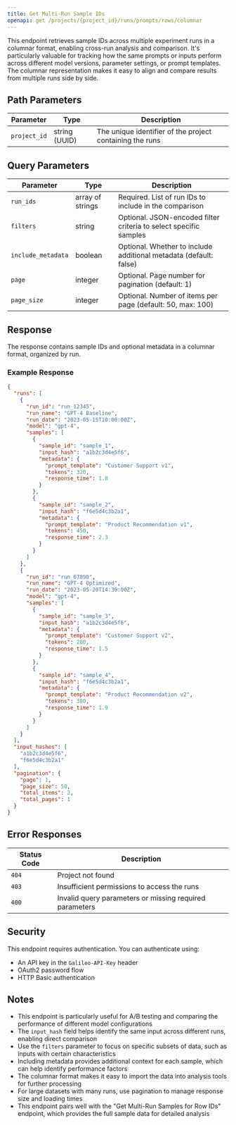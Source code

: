 ```yaml
---
title: Get Multi-Run Sample IDs
openapi: get /projects/{project_id}/runs/prompts/rows/columnar
---
```


This endpoint retrieves sample IDs across multiple experiment runs in a columnar format, enabling cross-run analysis and comparison. It's particularly valuable for tracking how the same prompts or inputs perform across different model versions, parameter settings, or prompt templates. The columnar representation makes it easy to align and compare results from multiple runs side by side.

## Path Parameters

| Parameter | Type | Description |
| --------- | ---- | ----------- |
| `project_id` | string (UUID) | The unique identifier of the project containing the runs |

## Query Parameters

| Parameter | Type | Description |
| --------- | ---- | ----------- |
| `run_ids` | array of strings | Required. List of run IDs to include in the comparison |
| `filters` | string | Optional. JSON-encoded filter criteria to select specific samples |
| `include_metadata` | boolean | Optional. Whether to include additional metadata (default: false) |
| `page` | integer | Optional. Page number for pagination (default: 1) |
| `page_size` | integer | Optional. Number of items per page (default: 50, max: 100) |

## Response

The response contains sample IDs and optional metadata in a columnar format, organized by run.

### Example Response

```json
{
  "runs": [
    {
      "run_id": "run_12345",
      "run_name": "GPT-4 Baseline",
      "run_date": "2023-05-15T10:00:00Z",
      "model": "gpt-4",
      "samples": [
        {
          "sample_id": "sample_1",
          "input_hash": "a1b2c3d4e5f6",
          "metadata": {
            "prompt_template": "Customer Support v1",
            "tokens": 320,
            "response_time": 1.8
          }
        },
        {
          "sample_id": "sample_2",
          "input_hash": "f6e5d4c3b2a1",
          "metadata": {
            "prompt_template": "Product Recommendation v1",
            "tokens": 450,
            "response_time": 2.3
          }
        }
      ]
    },
    {
      "run_id": "run_67890",
      "run_name": "GPT-4 Optimized",
      "run_date": "2023-05-20T14:30:00Z",
      "model": "gpt-4",
      "samples": [
        {
          "sample_id": "sample_3",
          "input_hash": "a1b2c3d4e5f6",
          "metadata": {
            "prompt_template": "Customer Support v2",
            "tokens": 280,
            "response_time": 1.5
          }
        },
        {
          "sample_id": "sample_4",
          "input_hash": "f6e5d4c3b2a1",
          "metadata": {
            "prompt_template": "Product Recommendation v2",
            "tokens": 380,
            "response_time": 1.9
          }
        }
      ]
    }
  ],
  "input_hashes": [
    "a1b2c3d4e5f6",
    "f6e5d4c3b2a1"
  ],
  "pagination": {
    "page": 1,
    "page_size": 50,
    "total_items": 2,
    "total_pages": 1
  }
}
```

## Error Responses

| Status Code | Description |
| ----------- | ----------- |
| `404` | Project not found |
| `403` | Insufficient permissions to access the runs |
| `400` | Invalid query parameters or missing required parameters |

## Security

This endpoint requires authentication. You can authenticate using:

- An API key in the `Galileo-API-Key` header
- OAuth2 password flow
- HTTP Basic authentication

## Notes

- This endpoint is particularly useful for A/B testing and comparing the performance of different model configurations
- The `input_hash` field helps identify the same input across different runs, enabling direct comparison
- Use the `filters` parameter to focus on specific subsets of data, such as inputs with certain characteristics
- Including metadata provides additional context for each sample, which can help identify performance factors
- The columnar format makes it easy to import the data into analysis tools for further processing
- For large datasets with many runs, use pagination to manage response size and loading times
- This endpoint pairs well with the "Get Multi-Run Samples for Row IDs" endpoint, which provides the full sample data for detailed analysis
